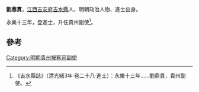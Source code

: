 '''劉鼎貫'''，[[江西|江西]][[吉安府|吉安府]][[吉水縣|吉水縣]]人，明朝政治人物、進士出身。

永樂十三年，登進士，升任貴州副使<ref>《吉水縣誌》（清光緒3年·卷二十八·進士）：永樂十三年……劉鼎貫，貴州副使。</ref>。

==參考==
{{reflist}}
{{明朝人物小作品}}
{{永樂十三年乙未科殿試金榜}}
[[Category:明朝貴州按察司副使|Category:明朝貴州按察司副使]]
